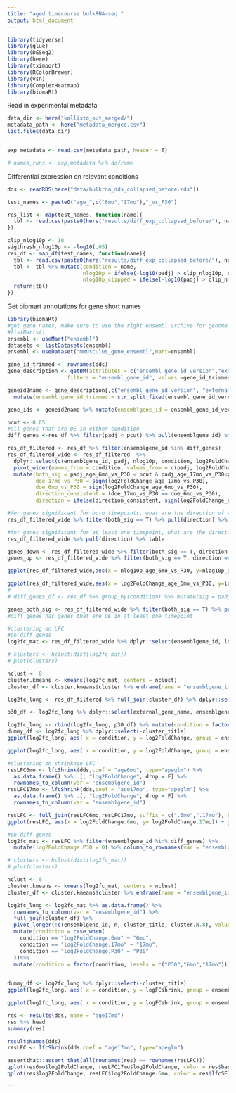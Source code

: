 ```yaml
---
title: "aged timecourse bulkRNA-seq "
output: html_document
---
```



```r
library(tidyverse)
library(glue)
library(DESeq2)
library(here)
library(tximport)
library(RColorBrewer)
library(vsn)
library(ComplexHeatmap)
library(biomaRt)
```

Read in experimental metadata
```r
data_dir <- here("kallisto_out_merged/")
metadata_path <- here("metadata_merged.csv")
list.files(data_dir)


exp_metadata <- read.csv(metadata_path, header = T)

# named_runs <- exp_metadata %>% deframe
```



Differential expression on relevant conditions
```r
dds <- readRDS(here("data/bulkrna_dds_collapsed_before.rds"))

test_names <- paste0("age_",c("6mo","17mo"),"_vs_P30")

res_list <- map(test_names, function(name){
  tbl <- read.csv(paste0(here("results/diff_exp_collapsed_before/"), name,".csv"), row.names = 1)
})

clip_nlog10p <- 10
sigthresh_nlog10p <- -log10(.05)
res_df <- map_df(test_names, function(name){
  tbl <- read.csv(paste0(here("results/diff_exp_collapsed_before/"), name,".csv"), row.names = 1)
  tbl <- tbl %>% mutate(condition = name,
                        nlog10p = ifelse(-log10(padj) > clip_nlog10p, clip_nlog10p, -log10(padj)),
                        nlog10p_clipped = ifelse(-log10(padj) > clip_nlog10p, T, F ))
  return(tbl)
})


```



Get biomart annotations for gene short names
```r
library(biomaRt)
#get gene names, make sure to use the right ensembl archive for genome used for alignment
#listMarts() 
ensembl <- useMart("ensembl")
datasets <- listDatasets(ensembl)
ensembl <- useDataset("mmusculus_gene_ensembl",mart=ensembl)

gene_id_trimmed <- rownames(dds)
gene_description <- getBM(attributes = c("ensembl_gene_id_version","external_gene_name","description","chromosome_name"),
                   filters = "ensembl_gene_id", values =gene_id_trimmed,  mart = ensembl)

geneid2name <- gene_description[,c("ensembl_gene_id_version", "external_gene_name")] %>% 
  mutate(ensembl_gene_id_trimmed = str_split_fixed(ensembl_gene_id_version, "\\.", 2) %>% .[,1])

gene_ids <- geneid2name %>% mutate(ensemblgene_id = ensembl_gene_id_version)
```
```r
pcut <- 0.05
#all genes that are DE in either condition
diff_genes <-res_df %>% filter(padj < pcut) %>% pull(ensemblgene_id) %>% unique()

res_df_filtered <- res_df %>% filter(ensemblgene_id %in% diff_genes)
res_df_filtered_wide <- res_df_filtered  %>%
  dplyr::select(c(ensemblgene_id, padj, nlog10p, condition, log2FoldChange)) %>%
  pivot_wider(names_from = condition, values_from = c(padj, log2FoldChange, nlog10p)) %>% 
  mutate(both_sig = padj_age_6mo_vs_P30 < pcut & padj_age_17mo_vs_P30<pcut,
         doe_17mo_vs_P30 = sign(log2FoldChange_age_17mo_vs_P30),
         doe_6mo_vs_P30 = sign(log2FoldChange_age_6mo_vs_P30),
         direction_consistent = (doe_17mo_vs_P30 == doe_6mo_vs_P30),
         direction = ifelse(direction_consistent, sign(log2FoldChange_age_6mo_vs_P30), paste(doe_6mo_vs_P30,doe_17mo_vs_P30, sep = ","))) 

#for genes significant for both timepoints, what are the direction of effects?
res_df_filtered_wide %>% filter(both_sig == T) %>% pull(direction) %>% table

#for genes significant for at least one timepoint, what are the direction of effects (over both timepoints)?
res_df_filtered_wide %>% pull(direction) %>% table

genes_down <- res_df_filtered_wide %>% filter(both_sig == T, direction == -1) %>% pull(ensemblgene_id) 
genes_up <- res_df_filtered_wide %>% filter(both_sig == T, direction == 1) %>% pull(ensemblgene_id) 

```

```r


ggplot(res_df_filtered_wide,aes(x = nlog10p_age_6mo_vs_P30, y=nlog10p_age_17mo_vs_P30 )) + geom_point(size = I(0.01))+ xlab("6mo vs P30 nlog10p") + ylab("17mo vs P30 nlog10p") + geom_hline(yintercept = sigthresh_nlog10p, linetype = "dashed", color = "red")+ geom_vline(xintercept = sigthresh_nlog10p, linetype = "dashed", color = "Red")

ggplot(res_df_filtered_wide,aes(x = log2FoldChange_age_6mo_vs_P30, y=log2FoldChange_age_17mo_vs_P30, color = interaction(both_sig,direction, sep = ":" ))) + geom_point(size = I(0.01))+ xlab("6mo vs P30 log2FC") + ylab("17mo vs P30 log2FC") + ggtitle("Subset of genes for which at least one condition is signficantly DE")+ guides(colour = guide_legend(override.aes = list(size=5)))
# 
# diff_genes_df <- res_df %>% group_by(condition) %>% mutate(sig = padj < pcut, lfc_direction = ifelse(log2FoldChange > 0, "up", "down")) %>% filter(ensemblgene_id %in% diff_genes) 

```
```r
genes_both_sig <- res_df_filtered_wide %>% filter(both_sig == T) %>% pull(ensemblgene_id)
#diff_genes has genes that are DE in at least one timepoint

#clustering on LFC
#on diff genes
log2fc_mat <- res_df_filtered_wide %>% dplyr::select(ensemblgene_id, log2FoldChange_age_6mo_vs_P30, log2FoldChange_age_17mo_vs_P30) %>% mutate(log2FoldChange_age_P30_vs_P30 = 0) %>% column_to_rownames(var = "ensemblgene_id") %>% as.matrix()

# clusters <- hclust(dist(log2fc_mat))
# plot(clusters)

nclust <- 8
cluster.kmeans <- kmeans(log2fc_mat, centers = nclust)
cluster_df <- cluster.kmeans$cluster %>% enframe(name = "ensemblgene_id", value = "cluster.k.8") %>% add_count(cluster.k.8) %>% mutate(cluster_title = paste0("cluster ",cluster.k.8, " (n=",n,")"))

log2fc_long <- res_df_filtered %>% full_join(cluster_df) %>% dplyr::select(external_gene_name, ensemblgene_id, log2FoldChange, condition) %>% mutate(condition = case_when(condition == "age_6mo_vs_P30" ~ "6mo", condition == "age_17mo_vs_P30" ~ "17mo"))

p30_df <- log2fc_long %>% dplyr::select(external_gene_name, ensemblgene_id) %>% unique %>% mutate("log2FoldChange" = 0, condition = "P30")

log2fc_long <- rbind(log2fc_long, p30_df) %>% mutate(condition = factor(condition, levels = c("P30","6mo","17mo"))) %>% full_join(., cluster_df)   
dummy_df <- log2fc_long %>% dplyr::select(-cluster_title)
ggplot(log2fc_long, aes( x = condition, y = log2FoldChange, group = ensemblgene_id)) + geom_line() + facet_wrap(~cluster_title, scales = "free_y") + ylab("log2FC relative to P30") 

ggplot(log2fc_long, aes( x = condition, y = log2FoldChange, group = ensemblgene_id)) + geom_line(data = dummy_df, color = "grey50")  + geom_line() + facet_wrap(~cluster_title) 

```

```r
#clustering on shrinkage LFC
resLFC6mo <- lfcShrink(dds,coef = "age6mo", type="apeglm") %>%
  as.data.frame() %>% .[, "log2FoldChange", drop = F] %>%
  rownames_to_column(var = "ensemblgene_id")
resLFC17mo <- lfcShrink(dds,coef = "age17mo", type="apeglm") %>%
  as.data.frame() %>% .[, "log2FoldChange", drop = F] %>%
  rownames_to_column(var = "ensemblgene_id")

resLFC <- full_join(resLFC6mo,resLFC17mo, suffix = c(".6mo",".17mo"), by = "ensemblgene_id")
ggplot(resLFC, aes(x = log2FoldChange.6mo, y= log2FoldChange.17mo)) + geom_point()

#on diff genes
log2fc_mat <- resLFC %>% filter(ensemblgene_id %in% diff_genes) %>%
  mutate(log2FoldChange.P30 = 0) %>% column_to_rownames(var = "ensemblgene_id") %>% as.matrix()

# clusters <- hclust(dist(log2fc_mat))
# plot(clusters)

nclust <- 8
cluster.kmeans <- kmeans(log2fc_mat, centers = nclust)
cluster_df <- cluster.kmeans$cluster %>% enframe(name = "ensemblgene_id", value = "cluster.k.8") %>% add_count(cluster.k.8) %>% mutate(cluster_title = paste0("cluster ",cluster.k.8, " (n=",n,")"))

log2fc_long <- log2fc_mat %>% as.data.frame() %>%
  rownames_to_column(var = "ensemblgene_id") %>%
  full_join(cluster_df) %>%
  pivot_longer(!c(ensemblgene_id, n, cluster_title, cluster.k.8), values_to = "logFCshrink", names_to = "condition") %>%
  mutate(condition = case_when(
    condition == "log2FoldChange.6mo" ~ "6mo",
    condition == "log2FoldChange.17mo" ~ "17mo", 
    condition == "log2FoldChange.P30" ~ "P30"
  ))%>%
  mutate(condition = factor(condition, levels = c("P30","6mo","17mo")))

  
dummy_df <- log2fc_long %>% dplyr::select(-cluster_title)
ggplot(log2fc_long, aes( x = condition, y = logFCshrink, group = ensemblgene_id, alpha = transparency_corrected)) + geom_line(color = "black") + facet_wrap(~cluster_title, scales = "free_y") + ylab("log2FC shrinkage estimates relative to P30") 

ggplot(log2fc_long, aes( x = condition, y = logFCshrink, group = ensemblgene_id, alpha = transparency_corrected)) + geom_line(data = dummy_df, color = "grey50")  + geom_line() + facet_wrap(~cluster_title) 
```

```r
res <- results(dds, name = "age17mo")
res %>% head
summary(res)

resultsNames(dds)
resLFC <- lfcShrink(dds,coef = "age17mo", type="apeglm")

assertthat::assert_that(all(rownames(res) == rownames(resLFC)))
qplot(res6mo$log2FoldChange, resLFC17mo$log2FoldChange, color = res$baseMean) + scale_color_viridis_c(name = "res$baseMean", trans = "log")
qplot(res$log2FoldChange, resLFC$log2FoldChange.6mo, color = res$lfcSE) + scale_color_viridis_c(name = "res$lfcSE", trans = "log")

```





```

